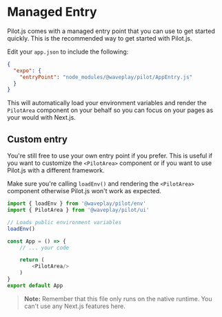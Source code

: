 # Managed Entry

Pilot.js comes with a managed entry point that you can use to get started quickly. This is the recommended way to get started with Pilot.js.

Edit your `app.json` to include the following:

```json:app.json
{
  "expo": {
    "entryPoint": "node_modules/@waveplay/pilot/AppEntry.js"
  }
}
```

This will automatically load your environment variables and render the `PilotArea` component on your behalf so you can focus on your pages as your would with Next.js.

## Custom entry

You're still free to use your own entry point if you prefer. This is useful if you want to customize the `<PilotArea>` component or if you want to use Pilot.js with a different framework.

Make sure you're calling `loadEnv()` and rendering the `<PilotArea>` component otherwise Pilot.js won't work as expected.

```tsx:AppEntry.js
import { loadEnv } from '@waveplay/pilot/env'
import { PilotArea } from '@waveplay/pilot/ui'

// Loads public environment variables
loadEnv()

const App = () => {
	// ... your code

	return (
		<PilotArea/>
	)
}
export default App
```

> **Note:** Remember that this file only runs on the native runtime. You can't use any Next.js features here.
